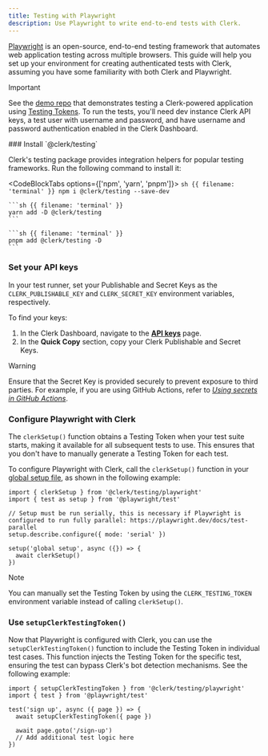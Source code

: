 ```yaml
---
title: Testing with Playwright
description: Use Playwright to write end-to-end tests with Clerk.
---
```


[Playwright](https://playwright.dev) is an open-source, end-to-end testing framework that automates web application testing across multiple browsers. This guide will help you set up your environment for creating authenticated tests with Clerk, assuming you have some familiarity with both Clerk and Playwright.

> [!IMPORTANT]
> See the [demo repo](https://github.com/clerk/clerk-playwright-nextjs) that demonstrates testing a Clerk-powered application using [Testing Tokens](/docs/testing/overview#testing-tokens). To run the tests, you'll need dev instance Clerk API keys, a test user with username and password, and have username and password authentication enabled in the Clerk Dashboard.

<Steps>
  ### Install `@clerk/testing`

  Clerk's testing package provides integration helpers for popular testing frameworks. Run the following command to install it:

  <CodeBlockTabs options={['npm', 'yarn', 'pnpm']}>
    ```sh {{ filename: 'terminal' }}
    npm i @clerk/testing --save-dev
    ```

    ```sh {{ filename: 'terminal' }}
    yarn add -D @clerk/testing
    ```

    ```sh {{ filename: 'terminal' }}
    pnpm add @clerk/testing -D
    ```
  </CodeBlockTabs>

  ### Set your API keys

  In your test runner, set your Publishable and Secret Keys as the `CLERK_PUBLISHABLE_KEY` and `CLERK_SECRET_KEY` environment variables, respectively.

  To find your keys:

  1. In the Clerk Dashboard, navigate to the [**API keys**](https://dashboard.clerk.com/last-active?path=api-keys) page.
  1. In the **Quick Copy** section, copy your Clerk Publishable and Secret Keys.

  > [!WARNING]
  > Ensure that the Secret Key is provided securely to prevent exposure to third parties. For example, if you are using GitHub Actions, refer to [_Using secrets in GitHub Actions_](https://docs.github.com/en/actions/security-guides/using-secrets-in-github-actions).

  ### Configure Playwright with Clerk

  The `clerkSetup()` function obtains a Testing Token when your test suite starts, making it available for all subsequent tests to use. This ensures that you don't have to manually generate a Testing Token for each test.

  To configure Playwright with Clerk, call the `clerkSetup()` function in your [global setup file](https://playwright.dev/docs/test-global-setup-teardown), as shown in the following example:

  ```tsx {{ filename: 'global.setup.ts' }}
  import { clerkSetup } from '@clerk/testing/playwright'
  import { test as setup } from '@playwright/test'

  // Setup must be run serially, this is necessary if Playwright is configured to run fully parallel: https://playwright.dev/docs/test-parallel
  setup.describe.configure({ mode: 'serial' })

  setup('global setup', async ({}) => {
    await clerkSetup()
  })
  ```

  > [!NOTE]
  > You can manually set the Testing Token by using the `CLERK_TESTING_TOKEN` environment variable instead of calling `clerkSetup()`.

  ### Use `setupClerkTestingToken()`

  Now that Playwright is configured with Clerk, you can use the `setupClerkTestingToken()` function to include the Testing Token in individual test cases. This function injects the Testing Token for the specific test, ensuring the test can bypass Clerk's bot detection mechanisms. See the following example:

  ```tsx {{ filename: 'my-test.spec.ts' }}
  import { setupClerkTestingToken } from '@clerk/testing/playwright'
  import { test } from '@playwright/test'

  test('sign up', async ({ page }) => {
    await setupClerkTestingToken({ page })

    await page.goto('/sign-up')
    // Add additional test logic here
  })
  ```
</Steps>
